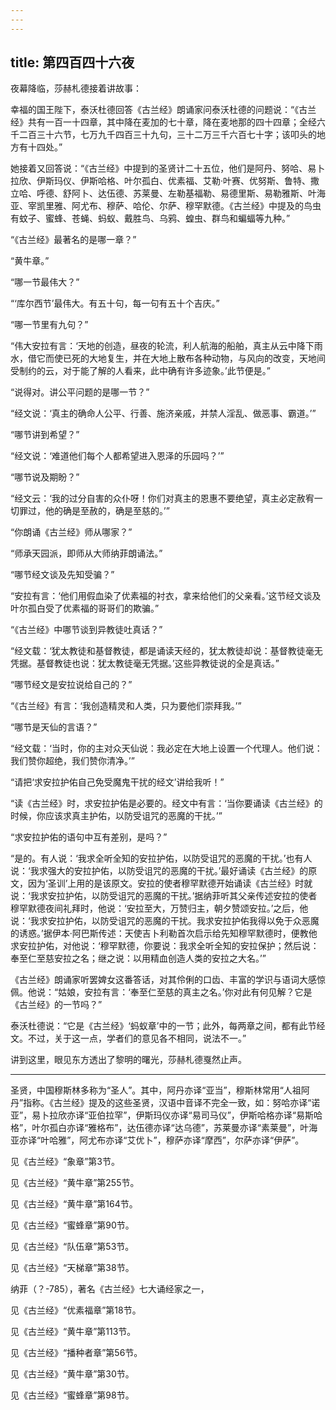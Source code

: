 ```yaml
---
---
---
```

title: 第四百四十六夜
---






夜幕降临，莎赫札德接着讲故事：





幸福的国王陛下，泰沃杜德回答《古兰经》朗诵家问泰沃杜德的问题说：“《古兰经》共有一百一十四章，其中降在麦加的七十章，降在麦地那的四十四章；全经六千二百三十六节，七万九千四百三十九句，三十二万三千六百七十字；该叩头的地方有十四处。”

她接着又回答说：“《古兰经》中提到的圣贤计二十五位，他们是阿丹、努哈、易卜拉欣、伊斯玛仪、伊斯哈格、叶尔孤白、优素福、艾勒·叶赛、优努斯、鲁特、撒立哈、呼德、舒阿卜、达伍德、苏莱曼、左勒基福勒、易德里斯、易勒雅斯、叶海亚、宰凯里雅、阿尤布、穆萨、哈伦、尔萨、穆罕默德。《古兰经》中提及的鸟虫有蚊子、蜜蜂、苍蝇、蚂蚁、戴胜鸟、乌鸦、蝗虫、群鸟和蝙蝠等九种。”

“《古兰经》最著名的是哪一章？”

“黄牛章。”

“哪一节最伟大？”

“‘库尔西节’最伟大。有五十句，每一句有五十个吉庆。”

“哪一节里有九句？”

“伟大安拉有言：‘天地的创造，昼夜的轮流，利人航海的船舶，真主从云中降下雨水，借它而使已死的大地复生，并在大地上散布各种动物，与风向的改变，天地间受制约的云，对于能了解的人看来，此中确有许多迹象。’此节便是。”

“说得对。讲公平问题的是哪一节？”

“经文说：‘真主的确命人公平、行善、施济亲戚，并禁人淫乱、做恶事、霸道。’”

“哪节讲到希望？”

“经文说：‘难道他们每个人都希望进入恩泽的乐园吗？’”

“哪节说及期盼？”

“经文云：‘我的过分自害的众仆呀！你们对真主的恩惠不要绝望，真主必定赦宥一切罪过，他的确是至赦的，确是至慈的。’”

“你朗诵《古兰经》师从哪家？”

“师承天园派，即师从大师纳菲朗诵法。”

“哪节经文谈及先知受骗？”

“安拉有言：‘他们用假血染了优素福的衬衣，拿来给他们的父亲看。’这节经文谈及叶尔孤白受了优素福的哥哥们的欺骗。”

“《古兰经》中哪节谈到异教徒吐真话？”

“经文载：‘犹太教徒和基督教徒，都是诵读天经的，犹太教徒却说：基督教徒毫无凭据。基督教徒也说：犹太教徒毫无凭据。’这些异教徒说的全是真话。”

“哪节经文是安拉说给自己的？”

“《古兰经》有言：‘我创造精灵和人类，只为要他们崇拜我。’”

“哪节是天仙的言语？”

“经文载：‘当时，你的主对众天仙说：我必定在大地上设置一个代理人。他们说：我们赞你超绝，我们赞你清净。’”

“请把‘求安拉护佑自己免受魔鬼干扰的经文’讲给我听！”

“读《古兰经》时，求安拉护佑是必要的。经文中有言：‘当你要诵读《古兰经》的时候，你应该求真主护佑，以防受诅咒的恶魔的干扰。’”

“求安拉护佑的语句中互有差别，是吗？”

“是的。有人说：‘我求全听全知的安拉护佑，以防受诅咒的恶魔的干扰。’也有人说：‘我求强大的安拉护佑，以防受诅咒的恶魔的干扰。’最好诵读《古兰经》的原文，因为‘圣训’上用的是该原文。安拉的使者穆罕默德开始诵读《古兰经》时就说：‘我求安拉护佑，以防受诅咒的恶魔的干扰。’据纳菲听其父亲传述安拉的使者穆罕默德夜间礼拜时，他说：‘安拉至大，万赞归主，朝夕赞颂安拉。’之后，他说：‘我求安拉护佑，以防受诅咒的恶魔的干扰。我求安拉护佑我得以免于众恶魔的诱惑。’据伊本·阿巴斯传述：天使吉卜利勒首次启示给先知穆罕默德时，便教他求安拉护佑，对他说：‘穆罕默德，你要说：我求全听全知的安拉保护；然后说：奉至仁至慈安拉之名；继之说：以用精血创造人类的安拉之大名。’”

《古兰经》朗诵家听罢婢女这番答话，对其伶俐的口齿、丰富的学识与语词大感惊佩。他说：“姑娘，安拉有言：‘奉至仁至慈的真主之名。’你对此有何见解？它是《古兰经》的一节吗？”

泰沃杜德说：“它是《古兰经》‘蚂蚁章’中的一节；此外，每两章之间，都有此节经文。不过，关于这一点，学者们的意见各不相同，说法不一。”





讲到这里，眼见东方透出了黎明的曙光，莎赫札德戛然止声。



***





圣贤，中国穆斯林多称为“圣人”。其中，阿丹亦译“亚当”，穆斯林常用“人祖阿丹”指称。《古兰经》提及的这些圣贤，汉语中音译不完全一致，如：努哈亦译“诺亚”，易卜拉欣亦译“亚伯拉罕”，伊斯玛仪亦译“易司马仪”，伊斯哈格亦译“易斯哈格”，叶尔孤白亦译“雅格布”，达伍德亦译“达乌德”，苏莱曼亦译“素莱曼”，叶海亚亦译“叶哈雅”，阿尤布亦译“艾优卜”，穆萨亦译“摩西”，尔萨亦译“伊萨”。​​​



见《古兰经》“象章”第3节。​​​



见《古兰经》“黄牛章”第255节。​​​



见《古兰经》“黄牛章”第164节。​​​



见《古兰经》“蜜蜂章”第90节。​​​



见《古兰经》“队伍章”第53节。​​​



见《古兰经》“天梯章”第38节。​​​



纳菲（？-785），著名《古兰经》七大诵经家之一，​​​



见《古兰经》“优素福章”第18节。​​​



见《古兰经》“黄牛章”第113节。​​​



见《古兰经》“播种者章”第56节。​​​



见《古兰经》“黄牛章”第30节。​​​



见《古兰经》“蜜蜂章”第98节。​​​